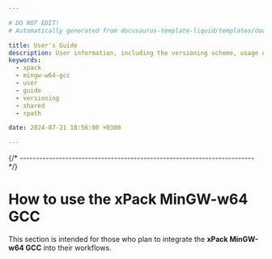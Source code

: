 ```yaml
---

# DO NOT EDIT!
# Automatically generated from docusaurus-template-liquid/templates/docusaurus.

title: User's Guide
description: User information, including the versioning scheme, usage of shared libraries, and RPATH configuration on GNU/Linux.
keywords:
  - xpack
  - mingw-w64-gcc
  - user
  - guide
  - versioning
  - shared
  - rpath

date: 2024-07-21 18:56:00 +0300

---
```




{/* ------------------------------------------------------------------------ */}

# How to use the xPack MinGW-w64 GCC

This section is intended for those who plan to integrate
the **xPack MinGW-w64 GCC** into their workflows.

<More />

<Versioning/>

<LibrariesAndRpath/>

<UseInTesting/>

